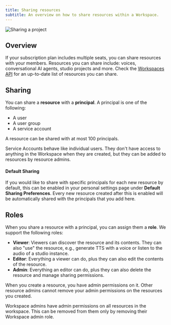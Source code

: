 ```yaml
---
title: Sharing resources
subtitle: An overview on how to share resources within a Workspace.
---
```


<img
  src="/assets/images/product-guides/workspaces/share-project.png"
  alt="Sharing a project"
  className="w-full rounded-lg"
/>

## Overview

If your subscription plan includes multiple seats, you can share resources with your members. Resources you
can share include: voices, conversational AI agents, studio projects and more. Check the
[Workspaces API](/docs/api-reference/workspace/share-workspace-resource) for an up-to-date list of resources you can share.

## Sharing

You can share a **resource** with a **principal**. A principal is one of the following:

- A user
- A user group
- A service account

A resource can be shared with at most 100 principals.

Service Accounts behave like individual users. They don't have access to anything in the Workspace when they are created, but they can be added to resources by resource admins.

#### Default Sharing

If you would like to share with specific principals for each new resource by default, this can be enabled in your personal settings page under **Default Sharing Preferences**.
Every new resource created after this is enabled will be automatically shared with the principals that you add here.

## Roles

When you share a resource with a principal, you can assign them a **role**. We support the following roles:

- **Viewer**: Viewers can discover the resource and its contents. They can also "use" the resource, e.g., generate TTS with a voice or listen to the audio of a studio instance.
- **Editor**: Everything a viewer can do, plus they can also edit the contents of the resource.
- **Admin**: Everything an editor can do, plus they can also delete the resource and manage sharing permissions.

When you create a resource, you have admin permissions on it. Other resource admins cannot remove your admin permissions on the resources you created.

<Warning>
  Workspace admins have admin permissions on all resources in the workspace. This can be removed
  from them only by removing their Workspace admin role.
</Warning>
